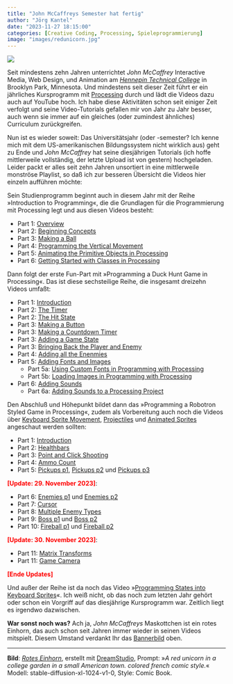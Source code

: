 ```yaml
---
title: "John McCaffreys Semester hat fertig"
author: "Jörg Kantel"
date: "2023-11-27 18:15:00"
categories: [Creative Coding, Processing, Spieleprogrammierung]
image: "images/redunicorn.jpg"
---
```


[![](images/redunicorn-b.jpg)](https://www.flickr.com/photos/schockwellenreiter/53359779866/)

Seit mindestens zehn Jahren unterrichtet *John McCaffrey* Interactive Media, Web Design, und Animation am *[Hennepin Technical College](https://hennepintech.edu/)* in Brooklyn Park, Minnesota. Und mindestens seit dieser Zeit führt er ein jährliches Kursprogramm mit [Processing](http://cognitiones.kantel-chaos-team.de/programmierung/creativecoding/processing/processing.html) durch und lädt die Videos dazu auch auf YouTube hoch. Ich habe diese Aktivitäten schon seit einiger Zeit verfolgt und seine Video-Tutorials gefallen mir von Jahr zu Jahr besser, auch wenn sie immer auf ein gleiches (oder zumindest ähnliches) Curriculum zurückgreifen.

Nun ist es wieder soweit: Das Universitätsjahr (oder -semester? Ich kenne mich mit dem US-amerikanischen Bildungssystem nicht wirklich aus) geht zu Ende und *John McCaffrey* hat seine diesjährigen Tutorials (ich hoffe mittlerweile vollständig, der letzte Upload ist von gestern) hochgeladen. Leider packt er alles seit zehn Jahren unsortiert in eine mittlerweile monströse Playlist, so daß ich zur besseren Übersicht die Videos hier einzeln aufführen möchte:

Sein Studienprogramm beginnt auch in diesem Jahr mit der Reihe »Introduction to Programming«, die die Grundlagen für die Programmierung mit Processing legt und aus diesen Videos besteht:

- Part 1: [Overview](https://www.youtube.com/watch?v=8BAl1GReZzo)
- Part 2: [Beginning Concepts](https://www.youtube.com/watch?v=yKWmHk9jIKA)
- Part 3: [Making a Ball](https://www.youtube.com/watch?v=LW9_Fd8GHGg)
- Part 4: [Programming the Vertical Movement](https://www.youtube.com/watch?v=8tVdSXTT3Yw)
- Part 5: [Animating the Primitive Objects in Processing](https://www.youtube.com/watch?v=sIGFnNg2RPY)
- Part 6: [Getting Started with Classes in Processing](https://www.youtube.com/watch?v=_cNof9Hx_HU)

Dann folgt der erste Fun-Part mit »Programming a Duck Hunt Game in Processing«. Das ist diese sechsteilige Reihe, die insgesamt dreizehn Videos umfaßt:

- Part 1: [Introduction](https://www.youtube.com/watch?v=bvAbudkdQko)
- Part 2: [The Timer](https://www.youtube.com/watch?v=FbIRH67xp_o)
- Part 2: [The Hit State](https://www.youtube.com/watch?v=OlaHa8GREzQ)
- Part 3: [Making a Button](https://www.youtube.com/watch?v=2lAY-0sOGT8)
- Part 3: [Making a Countdown Timer](https://www.youtube.com/watch?v=cFn7KcocYew)
- Part 3: [Adding a Game State](https://www.youtube.com/watch?v=rfZQvGkAqN4)
- Part 3: [Bringing Back the Player and Enemy](https://www.youtube.com/watch?v=p-Woox_v-ug)
- Part 4: [Adding all the Enenmies](https://www.youtube.com/watch?v=E_lmsbpjE84)
- Part 5: [Adding Fonts and Images](https://www.youtube.com/watch?v=bMC0hK5wItQ)
  - Part 5a: [Using Custom Fonts in Programming with Processing](https://www.youtube.com/watch?v=t_fNf4iFOrQ)
  - Part 5b: [Loading Images in Programming with Processing](https://www.youtube.com/watch?v=asTWVzOrIUg)
- Part 6: [Adding Sounds](https://www.youtube.com/watch?v=JrHtlzre3G0)
  - Part 6a: [Adding Sounds to a Processing Project](https://www.youtube.com/watch?v=z9u9QRN4vgk)

Den Abschluß und Höhepunkt bildet dann das »Programming a Robotron Styled Game in Processing«, zudem als Vorbereitung auch noch die Videos über  [Keyboard Sprite Movement](https://www.youtube.com/watch?v=Zi9iYjZL5hE), [Projectiles](https://www.youtube.com/watch?v=ugc9edRin2A) und [Animated Sprites](https://www.youtube.com/watch?v=I0hsgy1s_bM) angeschaut werden sollten:

- Part 1: [Introduction](https://www.youtube.com/watch?v=DWVbExgD3aU)
- Part 2: [Healthbars](https://www.youtube.com/watch?v=A61yqyfP1U4)
- Part 3: [Point and Click Shooting](https://www.youtube.com/watch?v=bLbeNPH_0u4)
- Part 4: [Ammo Count](https://www.youtube.com/watch?v=YuCQKamCOu0)
- Part 5: [Pickups p1](https://www.youtube.com/watch?v=W65XulDuc6A), [Pickups p2](https://www.youtube.com/watch?v=bAjj7sQAPEM) und [Pickups p3](https://www.youtube.com/watch?v=-TSP6VkAD48)

<b style="color:red;">[Update: 29. November 2023]</b>:

- Part 6: [Enemies p1](https://www.youtube.com/watch?v=OzIWfLE099I) und [Enemies p2](https://www.youtube.com/watch?v=jWlIwkOgJ3o)
- Part 7: [Cursor](https://www.youtube.com/watch?v=n3L7gb9RjPM)
- Part 8: [Multiple Enemy Types](https://www.youtube.com/watch?v=0Xv6lVES26M)
- Part 9: [Boss p1](https://www.youtube.com/watch?v=gmj_e4OcrzQ) und [Boss p2](https://www.youtube.com/watch?v=alpF3g6FRPg)
- Part 10: [Fireball p1](https://www.youtube.com/watch?v=wyaNNvbeH0s) und [Fireball p2](https://www.youtube.com/watch?v=gGjTjPOdZpQ)

<b style="color:red;">[Update: 30. November 2023]</b>:

- Part 11: [Matrix Transforms](https://www.youtube.com/watch?v=twySlW0PLwI)
- Part 11: [Game Camera](https://www.youtube.com/watch?v=lmdATFuaVgE)

<b style="color:red;">[Ende Updates]</b>

Und außer der Reihe ist da noch das Video »[Programming States into Keyboard Sprites](https://www.youtube.com/watch?v=Dbp9P6870I0)«. Ich weiß nicht, ob das noch zum letzten Jahr gehört oder schon ein Vorgriff auf das diesjährige Kursprogramm war. Zeitlich liegt es irgendwo dazwischen.

**War sonst noch was?** Ach ja, *John McCaffreys* Maskottchen ist ein rotes Einhorn, das auch schon seit Jahren immer wieder in seinen Videos mitspielt. Diesem Umstand verdankt Ihr das [Bannerbild](https://www.flickr.com/photos/schockwellenreiter/53359779866/) oben.

---

**Bild**: *[Rotes Einhorn](https://www.flickr.com/photos/schockwellenreiter/53359779866/)*, erstellt mit [DreamStudio](https://beta.dreamstudio.ai/generate), Prompt: »*A red unicorn in a college garden in a small American town. colored french comic style.*« Modell: stable-diffusion-xl-1024-v1-0, Style: Comic Book.